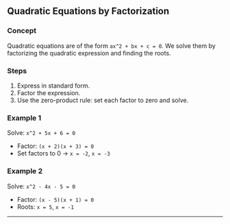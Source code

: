 ## Quadratic Equations by Factorization

### Concept

Quadratic equations are of the form `ax^2 + bx + c = 0`. We solve them by factorizing the quadratic expression and finding the roots.

### Steps

1. Express in standard form.
2. Factor the expression.
3. Use the zero-product rule: set each factor to zero and solve.

### Example 1

Solve: `x^2 + 5x + 6 = 0`

* Factor: `(x + 2)(x + 3) = 0`
* Set factors to 0 → `x = -2`, `x = -3`

### Example 2

Solve: `x^2 - 4x - 5 = 0`

* Factor: `(x - 5)(x + 1) = 0`
* Roots: `x = 5`, `x = -1`

---